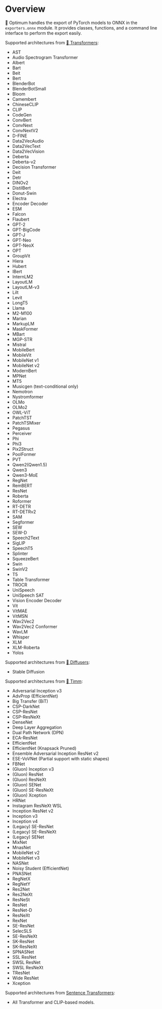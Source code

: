 <!--Copyright 2023 The HuggingFace Team. All rights reserved.

Licensed under the Apache License, Version 2.0 (the "License"); you may not use this file except in compliance with
the License. You may obtain a copy of the License at

http://www.apache.org/licenses/LICENSE-2.0

Unless required by applicable law or agreed to in writing, software distributed under the License is distributed on
an "AS IS" BASIS, WITHOUT WARRANTIES OR CONDITIONS OF ANY KIND, either express or implied. See the License for the
specific language governing permissions and limitations under the License.
-->

# Overview

🤗 Optimum handles the export of PyTorch models to ONNX in the `exporters.onnx` module. It provides classes, functions, and a command line interface to perform the export easily.

Supported architectures from [🤗 Transformers](https://huggingface.co/docs/transformers/index):

- AST
- Audio Spectrogram Transformer
- Albert
- Bart
- Beit
- Bert
- BlenderBot
- BlenderBotSmall
- Bloom
- Camembert
- ChineseCLIP
- CLIP
- CodeGen
- ConvBert
- ConvNext
- ConvNextV2
- D-FINE
- Data2VecAudio
- Data2VecText
- Data2VecVision
- Deberta
- Deberta-v2
- Decision Transformer
- Deit
- Detr
- DINOv2
- DistilBert
- Donut-Swin
- Electra
- Encoder Decoder
- ESM
- Falcon
- Flaubert
- GPT-2
- GPT-BigCode
- GPT-J
- GPT-Neo
- GPT-NeoX
- OPT
- GroupVit
- Hiera
- Hubert
- IBert
- InternLM2
- LayoutLM
- LayoutLM-v3
- Lilt
- Levit
- LongT5
- Llama
- M2-M100
- Marian
- MarkupLM
- MaskFormer
- MBart
- MGP-STR
- Mistral
- MobileBert
- MobileVit
- MobileNet v1
- MobileNet v2
- ModernBert
- MPNet
- MT5
- Musicgen (text-conditional only)
- Nemotron
- Nystromformer
- OLMo
- OLMo2
- OWL-ViT
- PatchTST
- PatchTSMixer
- Pegasus
- Perceiver
- Phi
- Phi3
- Pix2Struct
- PoolFormer
- PVT
- Qwen2(Qwen1.5)
- Qwen3
- Qwen3-MoE
- RegNet
- RemBERT
- ResNet
- Roberta
- Roformer
- RT-DETR
- RT-DETRv2
- SAM
- Segformer
- SEW
- SEW-D
- Speech2Text
- SigLIP
- SpeechT5
- Splinter
- SqueezeBert
- Swin
- SwinV2
- T5
- Table Transformer
- TROCR
- UniSpeech
- UniSpeech SAT
- Vision Encoder Decoder
- Vit
- VitMAE
- VitMSN
- Wav2Vec2
- Wav2Vec2 Conformer
- WavLM
- Whisper
- XLM
- XLM-Roberta
- Yolos

Supported architectures from [🤗 Diffusers](https://huggingface.co/docs/diffusers/index):
- Stable Diffusion

Supported architectures from [🤗 Timm](https://huggingface.co/docs/timm/index):
- Adversarial Inception v3
- AdvProp (EfficientNet)
- Big Transfer (BiT)
- CSP-DarkNet
- CSP-ResNet
- CSP-ResNeXt
- DenseNet
- Deep Layer Aggregation
- Dual Path Network (DPN)
- ECA-ResNet
- EfficientNet
- EfficientNet (Knapsack Pruned)
- Ensemble Adversarial Inception ResNet v2
- ESE-VoVNet (Partial support with static shapes)
- FBNet
- (Gluon) Inception v3
- (Gluon) ResNet
- (Gluon) ResNeXt
- (Gluon) SENet
- (Gluon) SE-ResNeXt
- (Gluon) Xception
- HRNet
- Instagram ResNeXt WSL
- Inception ResNet v2
- Inception v3
- Inception v4
- (Legacy) SE-ResNet
- (Legacy) SE-ResNeXt
- (Legacy) SENet
- MixNet
- MnasNet
- MobileNet v2
- MobileNet v3
- NASNet
- Noisy Student (EfficientNet)
- PNASNet
- RegNetX
- RegNetY
- Res2Net
- Res2NeXt
- ResNeSt
- ResNet
- ResNet-D
- ResNeXt
- RexNet
- SE-ResNet
- SelecSLS
- SE-ResNeXt
- SK-ResNet
- SK-ResNeXt
- SPNASNet
- SSL ResNet
- SWSL ResNet
- SWSL ResNeXt
- TResNet
- Wide ResNet
- Xception

Supported architectures from [Sentence Transformers](https://github.com/UKPLab/sentence-transformers):
- All Transformer and CLIP-based models.
